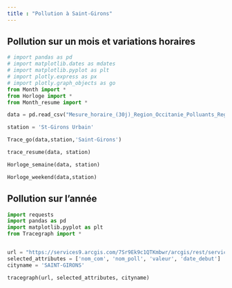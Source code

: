 ```yaml
---
title : "Pollution à Saint-Girons"
---
```


## Pollution sur un mois et variations horaires

```python
# import pandas as pd
# import matplotlib.dates as mdates
# import matplotlib.pyplot as plt
# import plotly.express as px
# import plotly.graph_objects as go
from Month import *
from Horloge import *
from Month_resume import *

data = pd.read_csv("Mesure_horaire_(30j)_Region_Occitanie_Polluants_Reglementaires.csv")

station = 'St-Girons Urbain'

Trace_go(data,station,'Saint-Girons')

trace_resume(data, station)

Horloge_semaine(data, station)

Horloge_weekend(data,station)

```

## Pollution sur l'année
```python
import requests
import pandas as pd
import matplotlib.pyplot as plt
from Tracegraph import *


url = "https://services9.arcgis.com/7Sr9Ek9c1QTKmbwr/arcgis/rest/services/mesures_occitanie_mensuelle_poll_princ/FeatureServer/0/query?outFields=*&where=1%3D1&f=geojson"
selected_attributes = ['nom_com', 'nom_poll', 'valeur', 'date_debut']
cityname = 'SAINT-GIRONS'

tracegraph(url, selected_attributes, cityname)
```